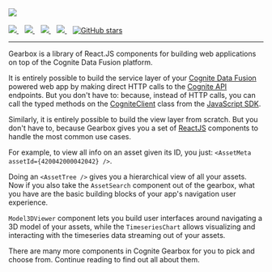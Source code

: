 
<Meta title="Docs|Cognite Gearbox" />

<div style={{ margin: '0 auto', maxWidth: '600px', color: 'white', textAlign: 'center' }}>
  <img
    style={{ margin: '0 auto 2em auto' }}
    src={Logo}
  />
  <br />
  <br />
  <a href="https://npm.im/@cognite/gearbox">
    <img src="https://img.shields.io/npm/v/@cognite/gearbox" />
  </a>&nbsp;&nbsp;
  <a href="https://npm.im/@cognite/gearbox">
    <img src="https://badgen.net/npm/dw/@cognite/gearbox" />
  </a>&nbsp;&nbsp;
  <a href="https://github.com/cognitedata/gearbox.js/blob/master/LICENSE">
    <img src="https://badgen.now.sh/badge/license/apache2" />
  </a>&nbsp;&nbsp;
  <a href="https://bundlephobia.com/result?p=@cognite/gearbox">
    <img src="https://badgen.net/bundlephobia/minzip/@cognite/gearbox" />
  </a>&nbsp;&nbsp;
  <a href="https://github.com/cognitedata/gearbox.js">
    <img alt="GitHub stars" src="https://img.shields.io/github/stars/cognitedata/gearbox.js?style=social" />
  </a>

---

Gearbox is a library of React.JS components for building web applications on top of the Cognite Data Fusion platform.

</div>

It is entirely possible to build the service layer of your [Cognite Data Fusion](https://docs.cognite.com/cdf/) powered web app by
making direct HTTP calls to the [Cognite API](https://docs.cognite.com/api/v1/) endpoints. But you don't have to:
because, instead of HTTP calls, you can call the typed methods on the
[CogniteClient](https://cognitedata.github.io/cognite-sdk-js/classes/cogniteclient.html) class from the
[JavaScript SDK](https://github.com/cognitedata/cognite-sdk-js).

Similarly, it is entirely possible to build the view layer from scratch. But you don't have to, because Gearbox gives
you a set of [ReactJS](https://reactjs.org/) components to handle the most common use cases.

For example, to view all info on an asset given its ID, you just: `<AssetMeta assetId={420042000042042} />`.

Doing an `<AssetTree />` gives you a hierarchical view of all your assets.
Now if you also take the `AssetSearch` component out of the gearbox, what you have are the basic building blocks of
your app's navigation user experience.

`Model3DViewer` component lets you build user interfaces around navigating a 3D model of your assets,
while the `TimeseriesChart` allows visualizing and interacting with the timeseries data streaming out of your assets.

There are many more components in Cognite Gearbox for you to pick and choose from. Continue reading to find out all about them.
